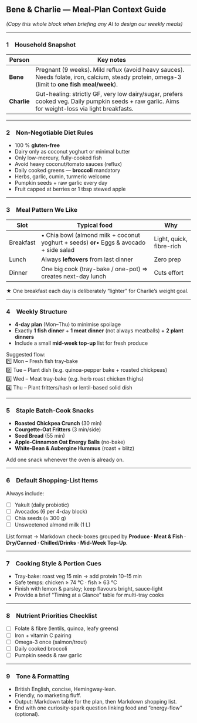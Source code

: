## Bene & Charlie — Meal-Plan Context Guide  
*(Copy this whole block when briefing any AI to design our weekly meals)*

---

### 1 Household Snapshot
| Person | Key notes |
|--------|-----------|
| **Bene** | Pregnant (9 weeks). Mild reflux (avoid heavy sauces). Needs folate, iron, calcium, steady protein, omega-3 (limit to **one fish meal/week**). |
| **Charlie** | Gut-healing: strictly GF, very low dairy/sugar, prefers cooked veg. Daily pumpkin seeds + raw garlic. Aims for weight-loss via light breakfasts. |

---

### 2 Non-Negotiable Diet Rules
* 100 % **gluten-free**  
* Dairy only as coconut yoghurt or minimal butter  
* Only low-mercury, fully-cooked fish  
* Avoid heavy coconut/tomato sauces (reflux)  
* Daily cooked greens — **broccoli** mandatory  
* Herbs, garlic, cumin, turmeric welcome  
* Pumpkin seeds + raw garlic every day  
* Fruit capped at berries or 1 tbsp stewed apple  

---

### 3 Meal Pattern We Like
| Slot | Typical food | Why |
|------|--------------|-----|
| Breakfast | • Chia bowl (almond milk + coconut yoghurt + seeds) **or**• Eggs & avocado + side salad | Light, quick, fibre-rich |
| Lunch | Always **leftovers** from last dinner | Zero prep |
| Dinner | One big cook (tray-bake / one-pot) ⇒ creates next-day lunch | Cuts effort |

★ One breakfast each day is deliberately “lighter” for Charlie’s weight goal.

---

### 4 Weekly Structure
* **4-day plan** (Mon–Thu) to minimise spoilage  
* Exactly **1 fish dinner** + **1 meat dinner** (not always meatballs) + **2 plant dinners**  
* Include a small **mid-week top-up** list for fresh produce  

Suggested flow:  
1️⃣ Mon – Fresh fish tray-bake  
2️⃣ Tue – Plant dish (e.g. quinoa-pepper bake + roasted chickpeas)  
3️⃣ Wed – Meat tray-bake (e.g. herb roast chicken thighs)  
4️⃣ Thu – Plant fritters/hash or lentil-based solid dish  

---

### 5 Staple Batch-Cook Snacks
* **Roasted Chickpea Crunch** (30 min)  
* **Courgette-Oat Fritters** (3 min/side)  
* **Seed Bread** (55 min)  
* **Apple-Cinnamon Oat Energy Balls** (no-bake)  
* **White-Bean & Aubergine Hummus** (roast + blitz)  

Add one snack whenever the oven is already on.

---

### 6 Default Shopping-List Items
Always include:  
- [ ] Yakult (daily probiotic)  
- [ ] Avocados (6 per 4-day block)  
- [ ] Chia seeds (≈ 300 g)  
- [ ] Unsweetened almond milk (1 L)  

List format → Markdown check-boxes grouped by **Produce · Meat & Fish · Dry/Canned · Chilled/Drinks · Mid-Week Top-Up**.

---

### 7 Cooking Style & Portion Cues
* Tray-bake: roast veg 15 min → add protein 10–15 min  
* Safe temps: chicken ≥ 74 °C · fish ≥ 63 °C  
* Finish with lemon & parsley; keep flavours bright, sauce-light  
* Provide a brief “Timing at a Glance” table for multi-tray cooks  

---

### 8 Nutrient Priorities Checklist
- [ ] Folate & fibre (lentils, quinoa, leafy greens)  
- [ ] Iron + vitamin C pairing  
- [ ] Omega-3 once (salmon/trout)  
- [ ] Daily cooked broccoli  
- [ ] Pumpkin seeds & raw garlic  

---

### 9 Tone & Formatting
* British English, concise, Hemingway-lean.  
* Friendly, no marketing fluff.  
* Output: Markdown table for the plan, then Markdown shopping list.  
* End with one curiosity-spark question linking food and “energy-flow” (optional).  
